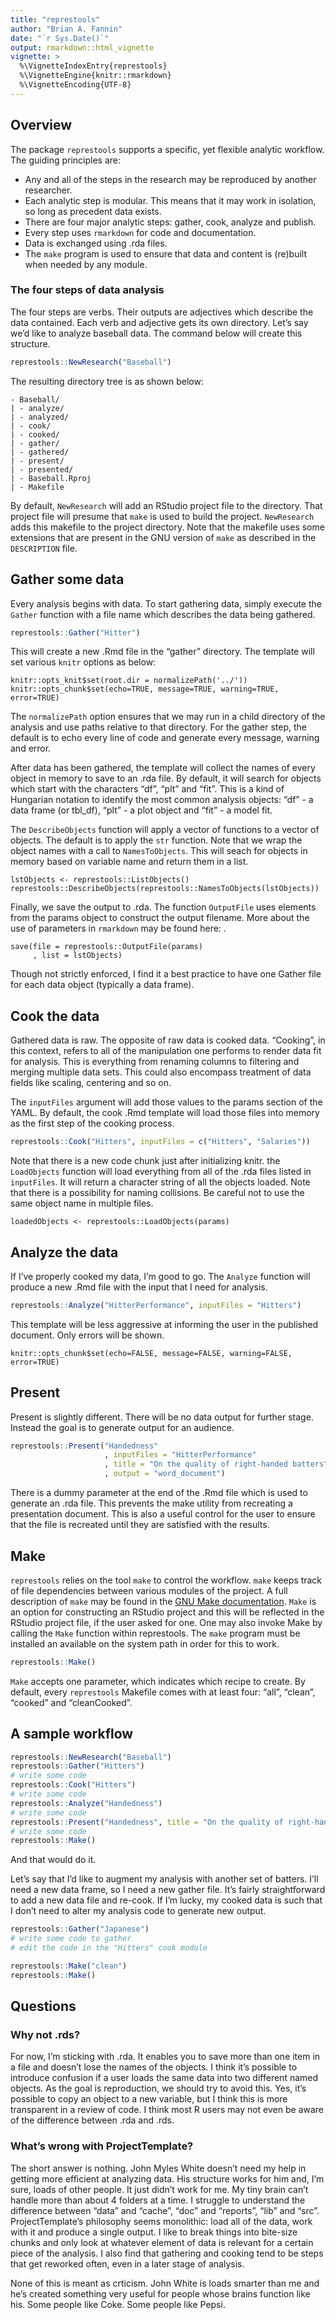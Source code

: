 ```yaml
---
title: "represtools"
author: "Brian A. Fannin"
date: "`r Sys.Date()`"
output: rmarkdown::html_vignette
vignette: >
  %\VignetteIndexEntry{represtools}
  %\VignetteEngine{knitr::rmarkdown}
  %\VignetteEncoding{UTF-8}
---
```


## Overview

The package `represtools` supports a specific, yet flexible analytic workflow. The guiding principles are:

* Any and all of the steps in the research may be reproduced by another researcher. 
* Each analytic step is modular. This means that it may work in isolation, so long as precedent data exists.
* There are four major analytic steps: gather, cook, analyze and publish. 
* Every step uses `rmarkdown` for code and documentation.
* Data is exchanged using .rda files.
* The `make` program is used to ensure that data and content is (re)built when needed by any module.

### The four steps of data analysis

The four steps are verbs. Their outputs are adjectives which describe the data contained. Each verb and adjective gets its own directory. Let's say we'd like to analyze baseball data. The command below will create this structure.

```r
represtools::NewResearch("Baseball")
```

The resulting directory tree is as shown below:
```
- Baseball/
| - analyze/
| - analyzed/
| - cook/
| - cooked/
| - gather/
| - gathered/
| - present/
| - presented/
| - Baseball.Rproj
| - Makefile
```

By default, `NewResearch` will add an RStudio project file to the directory. That project file will presume that `make` is used to build the project. `NewResearch` adds this makefile to the project directory. Note that the makefile uses some extensions that are present in the GNU version of `make` as described in the `DESCRIPTION` file.

## Gather some data

Every analysis begins with data. To start gathering data, simply execute the `Gather` function with a file name which describes the data being gathered.

```r
represtools::Gather("Hitter")
```

This will create a new .Rmd file in the "gather" directory. The template will set various `knitr` options as below:

```
knitr::opts_knit$set(root.dir = normalizePath('../'))
knitr::opts_chunk$set(echo=TRUE, message=TRUE, warning=TRUE, error=TRUE)
```

The `normalizePath` option ensures that we may run in a child directory of the analysis and use paths relative to that directory. For the gather step, the default is to echo every line of code and generate every message, warning and error.

After data has been gathered, the template will collect the names of every object in memory to save to an .rda file. By default, it will search for objects which start with the characters "df", "plt" and "fit". This is a kind of Hungarian notation to identify the most common analysis objects: "df" - a data frame (or tbl_df), "plt" - a plot object and "fit" - a model fit.

The `DescribeObjects` function will apply a vector of functions to a vector of objects. The default is to apply the `str` function. Note that we wrap the object names with a call to `NamesToObjects`. This will seach for objects in memory based on variable name and return them in a list.

```
lstObjects <- represtools::ListObjects()
represtools::DescribeObjects(represtools::NamesToObjects(lstObjects))
```

Finally, we save the output to .rda. The function `OutputFile` uses elements from the params object to construct the output filename. More about the use of parameters in `rmarkdown` may be found here: [](http://rmarkdown.rstudio.com/developer_parameterized_reports.html).

```
save(file = represtools::OutputFile(params)
     , list = lstObjects)
```

Though not strictly enforced, I find it a best practice to have one Gather file for each data object (typically a data frame).

## Cook the data

Gathered data is raw. The opposite of raw data is cooked data. "Cooking", in this context, refers to all of the manipulation one performs to render data fit for analysis. This is everything from renaming columns to filtering and merging multiple data sets. This could also encompass treatment of data fields like scaling, centering and so on. 

The `inputFiles` argument will add those values to the params section of the YAML. By default, the cook .Rmd template will load those files into memory as the first step of the cooking process.

```r
represtools::Cook("Hitters", inputFiles = c("Hitters", "Salaries"))
```

Note that there is a new code chunk just after initializing knitr. the `LoadObjects` function will load everything from all of the .rda files listed in `inputFiles`. It will return a character string of all the objects loaded. Note that there is a possibility for naming collisions. Be careful not to use the same object name in multiple files.

```
loadedObjects <- represtools::LoadObjects(params)
```

## Analyze the data

If I've properly cooked my data, I'm good to go. The `Analyze` function will produce a new .Rmd file with the input that I need for analysis.

```r
represtools::Analyze("HitterPerformance", inputFiles = "Hitters")
```

This template will be less aggressive at informing the user in the published document. Only errors will be shown.

```
knitr::opts_chunk$set(echo=FALSE, message=FALSE, warning=FALSE, error=TRUE)
```

## Present

Present is slightly different. There will be no data output for further stage. Instead the goal is to generate output for an audience. 

```r
represtools::Present("Handedness"
                     , inputFiles = "HitterPerformance"
                     , title = "On the quality of right-handed batters"
                     , output = "word_document")
```

There is a dummy parameter at the end of the .Rmd file which is used to generate an .rda file. This prevents the make utility from recreating a presentation document. This is also a useful control for the user to ensure that the file is recreated until they are satisfied with the results.

## Make

`represtools` relies on the tool `make` to control the workflow. `make` keeps track of file dependencies between various modules of the project. A full description of `make` may be found in the [GNU Make documentation](http://www.gnu.org/software/make/). `Make` is an option for constructing an RStudio project and this will be reflected in the RStudio project file, if the user asked for one. One may also invoke Make by calling the `Make` function within represtools. The `make` program must be installed an available on the system path in order for this to work.

```r
represtools::Make()
```

`Make` accepts one parameter, which indicates which recipe to create. By default, every `represtools` Makefile comes with at least four: "all", "clean", "cooked" and "cleanCooked". 

## A sample workflow

```r
represtools::NewResearch("Baseball")
represtools::Gather("Hitters")
# write some code
represtools::Cook("Hitters")
# write some code
represtools::Analyze("Handedness")
# write some code
represtools::Present("Handedness", title = "On the quality of right-handed batters", output = "html")
# write some code
represtools::Make()
```

And that would do it.

Let's say that I'd like to augment my analysis with another set of batters. I'll need a new data frame, so I need a new gather file. It's fairly straightforward to add a new data file and re-cook. If I'm lucky, my cooked data is such that I don't need to alter my analysis code to generate new output.

```r
represtools::Gather("Japanese")
# write some code to gather
# edit the code in the "Hitters" cook module

represtools::Make("clean")
represtools::Make()
```

## Questions

### Why not .rds?

For now, I'm sticking with .rda. It enables you to save more than one item in a file and doesn't lose the names of the objects. I think it's possible to introduce confusion if a user loads the same data into two different named objects. As the goal is reproduction, we should try to avoid this. Yes, it's possible to copy an object to a new variable, but I think this is more transparent in a review of code. I think most R users may not even be aware of the difference between .rda and .rds.

### What's wrong with ProjectTemplate?

The short answer is nothing. John Myles White doesn't need my help in getting more efficient at analyzing data. His structure works for him and, I'm sure, loads of other people. It just didn't work for me. My tiny brain can't handle more than about 4 folders at a time. I struggle to understand the difference between "data" and "cache", "doc" and "reports", "lib" and "src". ProjectTemplate's philosophy seems monolithic: load all of the data, work with it and produce a single output. I like to break things into bite-size chunks and only look at whatever element of data is relevant for a certain piece of the analysis. I also find that gathering and cooking tend to be steps that get reworked often, even in a later stage of analysis.

None of this is meant as crticism. John White is loads smarter than me and he's created something very useful for people whose brains function like his. Some people like Coke. Some people like Pepsi.
